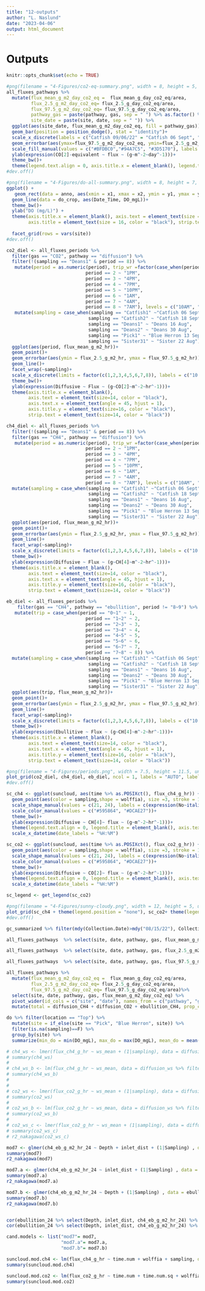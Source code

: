 ```yaml
---
title: "12-outputs"
author: "L. Naslund"
date: "2023-04-06"
output: html_document
---
```


# Outputs
```r
knitr::opts_chunk$set(echo = TRUE)
```

```r
#png(filename = "4-Figures/co2-eq-summary.png", width = 8, height = 5, units = "in", res = 300)
all_fluxes_pathways %>% 
  mutate(flux_mean_g_m2_day_co2_eq =  flux_mean_g_day_co2_eq/area,
         flux_2.5_g_m2_day_co2_eq= flux_2.5_g_day_co2_eq/area, 
         flux_97.5_g_m2_day_co2_eq= flux_97.5_g_day_co2_eq/area, 
         pathway_gas = paste(pathway, gas, sep = " ") %>% as.factor() %>% fct_relevel("diffusion CO2", after = 0), 
         site_date = paste(site, date, sep = " ")) %>% 
  ggplot(aes(site_date, flux_mean_g_m2_day_co2_eq, fill = pathway_gas)) + 
  geom_bar(position = position_dodge(), stat = "identity")+
  scale_x_discrete(labels = c("Catfish 09/06/22" = "Catfish 06 Sept", "Catfish 09/18/22" = "Catfish 18 Sept", "Deans 08/16/22" = "Deans 16 Aug", "Deans 08/30/22" = "Deans 30 Aug", "Pick 09/13/22" = "Blue Herron 13 Sept", "Sister3 08/22/22" = "Sister 22 Aug"))+
  geom_errorbar(aes(ymax=flux_97.5_g_m2_day_co2_eq, ymin=flux_2.5_g_m2_day_co2_eq), position = position_dodge())+
  scale_fill_manual(values = c("#BFDBC0","#94A7C5", "#3D5170"), labels = c(expression(diffusion~CO[2]), expression(diffusion~CH[4]), expression(ebullition~CH[4])))+
  ylab(expression(CO[2]-equivalent ~ flux ~ (g~m^-2~day^-1)))+
  theme_bw()+
  theme(legend.text.align = 0, axis.title.x = element_blank(), legend.title = element_blank(), axis.text.x = element_text(angle=45, hjust=1), axis.text = element_text(size = 14, color = "black"), axis.title = element_text(size = 16, color = "black"), legend.text = element_text(size = 14))
#dev.off()
```

```r
#png(filename = "4-Figures/do-all-summary.png", width = 8, height = 7, units = "in", res = 300)
ggplot() +
   geom_rect(data = anno, aes(xmin = x1, xmax = x2, ymin = y1, ymax = y2), fill = "#a3cdff", alpha = 0.5)+
  geom_line(data = do_crop, aes(Date_Time, DO_mgL))+
  theme_bw()+
  ylab("DO (mg/L)") + 
  theme(axis.title.x = element_blank(), axis.text = element_text(size = 14, color = "black"), 
        axis.title = element_text(size = 16, color = "black"), strip.text = element_text(size = 14,  color = "black"))+
 
  facet_grid(rows = vars(site))
#dev.off()
```

```r
co2_diel <- all_fluxes_periods %>% 
  filter(gas == "CO2", pathway == "diffusion") %>% 
  filter(!(sampling == "Deans1" & period == 8)) %>% 
   mutate(period = as.numeric(period), trip_wr =factor(case_when(period == 1 ~ "10AM", 
                             period == 2 ~ "1PM", 
                             period == 3 ~ "4PM", 
                             period == 4 ~ "7PM", 
                             period == 5 ~ "10PM", 
                             period == 6 ~ "1AM", 
                             period == 7 ~ "4AM", 
                             period == 8 ~ "7AM"), levels = c("10AM", "1PM", "4PM", "7PM", "10PM", "1AM", "4AM", "7AM"))) %>% 
   mutate(sampling = case_when(sampling == "Catfish1" ~"Catfish 06 Sept",
                              sampling == "Catfish2" ~ "Catfish 18 Sept",
                              sampling == "Deans1" ~ "Deans 16 Aug",
                              sampling == "Deans2" ~ "Deans 30 Aug", 
                              sampling == "Pick1" ~ "Blue Herron 13 Sept",
                              sampling == "Sister31" ~ "Sister 22 Aug")) %>% 
  ggplot(aes(period, flux_mean_g_m2_hr))+
  geom_point()+
  geom_errorbar(aes(ymin = flux_2.5_g_m2_hr, ymax = flux_97.5_g_m2_hr))+
  geom_line()+
  facet_wrap(~sampling)+
  scale_x_discrete(limits = factor(c(1,2,3,4,5,6,7,8)), labels = c("10:00", "13:00", "16:00", "19:00", "22:00", "01:00", "04:00", "07:00"))+
  theme_bw()+
  ylab(expression(Diffusive ~ Flux ~ (g~CO[2]~m^-2~hr^-1)))+
  theme(axis.title.x = element_blank(), 
        axis.text = element_text(size=14, color = "black"), 
        axis.text.x = element_text(angle = 45, hjust = 1), 
        axis.title.y = element_text(size=16, color = "black"), 
        strip.text = element_text(size=14, color = "black"))

ch4_diel <- all_fluxes_periods %>% 
  filter(!(sampling == "Deans1" & period == 8)) %>% 
  filter(gas == "CH4", pathway == "diffusion") %>% 
   mutate(period = as.numeric(period), trip_wr =factor(case_when(period == 1 ~ "10AM", 
                             period == 2 ~ "1PM", 
                             period == 3 ~ "4PM", 
                             period == 4 ~ "7PM", 
                             period == 5 ~ "10PM", 
                             period == 6 ~ "1AM", 
                             period == 7 ~ "4AM", 
                             period == 8 ~ "7AM"), levels = c("10AM", "1PM", "4PM", "7PM", "10PM", "1AM", "4AM", "7AM"))) %>% 
  mutate(sampling = case_when(sampling == "Catfish1" ~"Catfish 06 Sept",
                              sampling == "Catfish2" ~ "Catfish 18 Sept",
                              sampling == "Deans1" ~ "Deans 16 Aug",
                              sampling == "Deans2" ~ "Deans 30 Aug", 
                              sampling == "Pick1" ~ "Blue Herron 13 Sept",
                              sampling == "Sister31" ~ "Sister 22 Aug")) %>% 
  ggplot(aes(period, flux_mean_g_m2_hr))+
  geom_point()+
  geom_errorbar(aes(ymin = flux_2.5_g_m2_hr, ymax = flux_97.5_g_m2_hr))+
  geom_line()+
  facet_wrap(~sampling)+
  scale_x_discrete(limits = factor(c(1,2,3,4,5,6,7,8)), labels = c("10:00", "13:00", "16:00", "19:00", "22:00", "01:00", "04:00", "07:00"))+
  theme_bw()+
  ylab(expression(Diffusive ~ Flux ~ (g~CH[4]~m^-2~hr^-1)))+
  theme(axis.title.x = element_blank(), 
        axis.text = element_text(size=14, color = "black"), 
        axis.text.x = element_text(angle = 45, hjust = 1), 
        axis.title.y = element_text(size=16, color = "black"), 
        strip.text = element_text(size=14, color = "black"))

eb_diel <- all_fluxes_periods %>% 
    filter(gas == "CH4", pathway == "ebullition", period != "8~9") %>% 
   mutate(trip = case_when(period == "0~1" ~ 1,
                             period == "1~2" ~ 2, 
                             period == "2~3" ~ 3, 
                             period == "3~4" ~ 4, 
                             period == "4~5" ~ 5, 
                             period == "5~6" ~ 6, 
                             period == "6~7" ~ 7, 
                             period == "7~8" ~ 8)) %>% 
  mutate(sampling = case_when(sampling == "Catfish1" ~"Catfish 06 Sept",
                              sampling == "Catfish2" ~ "Catfish 18 Sept",
                              sampling == "Deans1" ~ "Deans 16 Aug",
                              sampling == "Deans2" ~ "Deans 30 Aug", 
                              sampling == "Pick1" ~ "Blue Herron 13 Sept",
                              sampling == "Sister31" ~ "Sister 22 Aug")) %>% 
  ggplot(aes(trip, flux_mean_g_m2_hr))+
  geom_point()+
  geom_errorbar(aes(ymin = flux_2.5_g_m2_hr, ymax = flux_97.5_g_m2_hr))+
  geom_line()+
  facet_wrap(~sampling)+
  scale_x_discrete(limits = factor(c(1,2,3,4,5,6,7,8)), labels = c("10:00", "13:00", "16:00", "19:00", "22:00", "01:00", "04:00", "07:00"))+
  theme_bw()+
  ylab(expression(Ebullitive ~ Flux ~ (g~CH[4]~m^-2~hr^-1)))+
  theme(axis.title.x = element_blank(), 
        axis.text = element_text(size=14, color = "black"), 
        axis.text.x = element_text(angle = 45, hjust = 1), 
        axis.title.y = element_text(size=16, color = "black"), 
        strip.text = element_text(size=14, color = "black"))

#png(filename = "4-Figures/periods.png", width = 7.5, height = 11.5, units = "in", res = 300)
plot_grid(co2_diel, ch4_diel, eb_diel, ncol = 1, labels = "AUTO", label_size = 18, vjust = 1.3)
#dev.off()
```

```r
sc_ch4 <- ggplot(suncloud, aes(time %>% as.POSIXct(), flux_ch4_g_hr)) + 
  geom_point(aes(color = sampling,shape = wolffia), size =3, stroke = 1)+
  scale_shape_manual(values = c(21, 24), labels = c(expression(No~italic(Wolffia)), expression(italic(Wolffia))))+
  scale_color_manual(values = c("#595864", "#DCAE27"))+
  theme_bw()+
  ylab(expression(Diffusive ~ CH[4]~ flux ~ (g~m^-2~hr^-1)))+
  theme(legend.text.align = 0, legend.title = element_blank(), axis.text = element_text(size = 16, color = "black"), axis.title = element_text(size = 18, color = "black"), legend.text = element_text(size = 16), axis.title.x = element_blank())+
  scale_x_datetime(date_labels = "%H:%M")

sc_co2 <- ggplot(suncloud, aes(time %>% as.POSIXct(), flux_co2_g_hr)) + 
  geom_point(aes(color = sampling,shape = wolffia), size =3, stroke = 1)+
  scale_shape_manual(values = c(21, 24), labels = c(expression(No~italic(Wolffia)), expression(italic(Wolffia))))+
  scale_color_manual(values = c("#595864", "#DCAE27"))+
  theme_bw()+
  ylab(expression(Diffusive ~ CO[2]~ flux ~ (g~m^-2~hr^-1)))+
  theme(legend.text.align = 0, legend.title = element_blank(), axis.text = element_text(size = 16, color = "black"), axis.title = element_text(size = 18, color = "black"), legend.text = element_text(size = 16), axis.title.x = element_blank())+
  scale_x_datetime(date_labels = "%H:%M")

sc_legend <- get_legend(sc_co2)

#png(filename = "4-Figures/sunny-cloudy.png", width = 12, height = 5, units = "in", res = 300)
plot_grid(sc_ch4 + theme(legend.position = "none"), sc_co2+ theme(legend.position = "none"), sc_legend, rel_widths = c(0.425,0.425, 0.15), nrow = 1)
#dev.off()
```

```r
gc_summarized %>% filter(mdy(Collection.Date)>mdy("08/15/22"), Collection.Date!="9/19/2022") %>% arrange(Location, desc(CH4_avg_umol)) %>% select(Site, Collection.Date, Location, CH4_avg_umol, CH4_sd, CO2_avg_umol, CO2_sd) 
```

```r
all_fluxes_pathways  %>% select(site, date, pathway, gas, flux_mean_g_m2_day) %>% mutate(flux_round = round(flux_mean_g_m2_day, digits = 4)) %>% select(-flux_mean_g_m2_day) %>%  pivot_wider(names_from = c(pathway, gas), values_from = "flux_round")  %>% select(site, date, diffusion_CO2, diffusion_CH4, ebullition_CH4)

all_fluxes_pathways  %>% select(site, date, pathway, gas, flux_2.5_g_m2_day) %>% mutate(flux_round = round(flux_2.5_g_m2_day, digits = 4)) %>% select(-flux_2.5_g_m2_day) %>%  pivot_wider(names_from = c(pathway, gas), values_from = "flux_round") %>% select(site, date, diffusion_CO2, diffusion_CH4, ebullition_CH4)

all_fluxes_pathways  %>% select(site, date, pathway, gas, flux_97.5_g_m2_day) %>% mutate(flux_round = round(flux_97.5_g_m2_day, digits = 4)) %>% select(-flux_97.5_g_m2_day) %>%  pivot_wider(names_from = c(pathway, gas), values_from = "flux_round") %>% select(site, date, diffusion_CO2, diffusion_CH4, ebullition_CH4)
```

```r
all_fluxes_pathways %>% 
  mutate(flux_mean_g_m2_day_co2_eq =  flux_mean_g_day_co2_eq/area,
         flux_2.5_g_m2_day_co2_eq= flux_2.5_g_day_co2_eq/area, 
         flux_97.5_g_m2_day_co2_eq= flux_97.5_g_day_co2_eq/area)%>% 
  select(site, date, pathway, gas, flux_mean_g_m2_day_co2_eq) %>% 
  pivot_wider(id_cols = c("site", "date"), names_from = c("pathway", "gas"), values_from = "flux_mean_g_m2_day_co2_eq") %>% 
  mutate(total = diffusion_CH4 + diffusion_CO2 + ebullition_CH4, prop_co2 = (diffusion_CO2/total)*100, prop_ch4_diff = (diffusion_CH4/total)*100, prop_ch4_eb = (ebullition_CH4/total)*100)
```

```r
do %>% filter(location == "Top") %>% 
  mutate(site = if_else(site == "Pick", "Blue Herron", site)) %>% 
  filter(is.na(sampling)==F) %>% 
  group_by(site) %>% 
  summarize(min_do = min(DO_mgL), max_do = max(DO_mgL), mean_do = mean(DO_mgL))
```

```r
# ch4_ws <- lmer(flux_ch4_g_hr ~ ws_mean + (1|sampling), data = diffusion_ws)
# summary(ch4_ws)
# 
# ch4_ws_b <- lm(flux_ch4_g_hr ~ ws_mean, data = diffusion_ws %>% filter(site == "Picks"))
# summary(ch4_ws_b)
# 
# 
# co2_ws <- lmer(flux_co2_g_hr ~ ws_mean + (1|sampling), data = diffusion_ws)
# summary(co2_ws)
# 
# co2_ws_b <- lm(flux_co2_g_hr ~ ws_mean, data = diffusion_ws %>% filter(site == "Picks"))
# summary(co2_ws_b)
# 
# co2_ws_c <- lmer(flux_co2_g_hr ~ ws_mean + (1|sampling), data = diffusion_ws %>% filter(site != "Picks"))
# summary(co2_ws_c)
# r2_nakagawa(co2_ws_c)
```

```r
mod7 <- glmer(ch4_eb_g_m2_hr_24 ~ Depth + inlet_dist + (1|Sampling) , data = ebullition_24 %>% filter(ch4_eb_g_m2_hr_24 > 0), family = Gamma(link = "log"))
summary(mod7)
r2_nakagawa(mod7)

mod7.a <- glmer(ch4_eb_g_m2_hr_24 ~ inlet_dist + (1|Sampling) , data = ebullition_24 %>% filter(ch4_eb_g_m2_hr_24 > 0), family = Gamma(link = "log"))
summary(mod7.a)
r2_nakagawa(mod7.a)

mod7.b <- glmer(ch4_eb_g_m2_hr_24 ~ Depth + (1|Sampling) , data = ebullition_24 %>% filter(ch4_eb_g_m2_hr_24 > 0), family = Gamma(link = "log"))
summary(mod7.b)
r2_nakagawa(mod7.b)


cor(ebullition_24 %>% select(Depth, inlet_dist, ch4_eb_g_m2_hr_24) %>% st_drop_geometry(), use = "complete.obs")
cor(ebullition_24 %>% select(Depth, inlet_dist, ch4_eb_g_m2_hr_24) %>% st_drop_geometry(), use = "complete.obs", method = "spearman")

cand.models <- list("mod7"= mod7, 
                    "mod7.a"= mod7.a,
                    "mod7.b"= mod7.b)
```

```r
suncloud.mod.ch4 <- lm(flux_ch4_g_hr ~ time.num + wolffia + sampling, data = suncloud)
summary(suncloud.mod.ch4)

suncloud.mod.co2 <- lm(flux_co2_g_hr ~ time.num + time.num.sq + wolffia + sampling, data = suncloud)
summary(suncloud.mod.co2)
```

